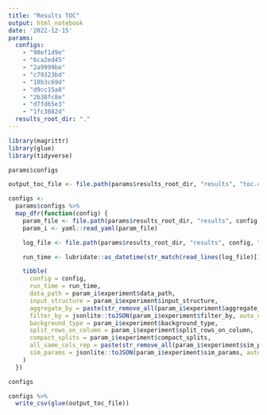 ```yaml
---
title: "Results TOC"
output: html_notebook
date: '2022-12-15'
params:
  configs:
    - "90ef1d9e"
    - "6ca2ed45"
    - "2a9999be"
    - "c79323bd"
    - "10b3c69d"
    - "d9cc15a8"
    - "2b38fc8e"
    - "d7fd65e3"
    - "1fc3882d"
  results_root_dir: "."
---
```


```r
library(magrittr)
library(glue)
library(tidyverse)
```


```r
params$configs
```


```r
output_toc_file <- file.path(params$results_root_dir, "results", "toc.csv")
```


```r
configs <-
  params$configs %>%
  map_dfr(function(config) {
    param_file <- file.path(params$results_root_dir, "results", config, "params.yaml")
    param_i <- yaml::read_yaml(param_file)

    log_file <- file.path(params$results_root_dir, "results", config, "run.log")

    run_time <- lubridate::as_datetime(str_match(read_lines(log_file)[1], "\\[.*\\]")[[1]], tz = Sys.timezone())

    tibble(
      config = config,
      run_time = run_time,
      data_path = param_i$experiment$data_path,
      input_structure = param_i$experiment$input_structure,
      aggregate_by = paste(str_remove_all(param_i$experiment$aggregate_by, "Metadata_"), collapse = ","),
      filter_by = jsonlite::toJSON(param_i$experiment$filter_by, auto_unbox = TRUE),
      background_type = param_i$experiment$background_type,
      split_rows_on_column = param_i$experiment$split_rows_on_column,
      compact_splits = param_i$experiment$compact_splits,
      all_same_cols_rep = paste(str_remove_all(param_i$experiment$sim_params$all_same_cols_rep, "Metadata_"), collapse = ","),
      sim_params = jsonlite::toJSON(param_i$experiment$sim_params, auto_unbox = TRUE)
    )
  })

configs
```


```r
configs %>%
  write_csv(glue(output_toc_file))
```

